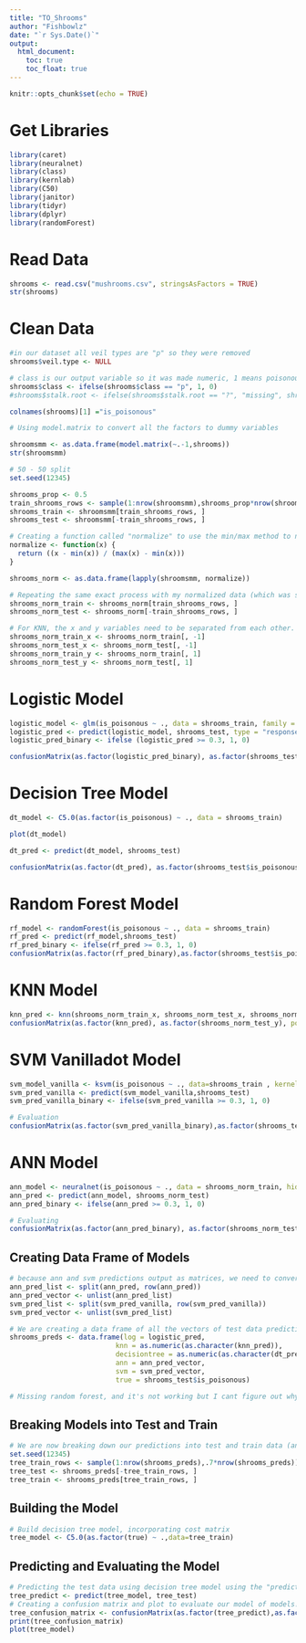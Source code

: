 ```yaml
---
title: "TO_Shrooms"
author: "Fishbowlz"
date: "`r Sys.Date()`"
output: 
  html_document:
    toc: true
    toc_float: true
---
```


```r
knitr::opts_chunk$set(echo = TRUE)
```

# Get Libraries
```r
library(caret)
library(neuralnet)
library(class)
library(kernlab)
library(C50)
library(janitor)
library(tidyr)
library(dplyr)
library(randomForest)
```

# Read Data
```r
shrooms <- read.csv("mushrooms.csv", stringsAsFactors = TRUE)
str(shrooms)
```

# Clean Data
```r
#in our dataset all veil types are "p" so they were removed
shrooms$veil.type <- NULL

# class is our output variable so it was made numeric, 1 means poisonous, 0  means edible
shrooms$class <- ifelse(shrooms$class == "p", 1, 0)
#shrooms$stalk.root <- ifelse(shrooms$stalk.root == "?", "missing", shrooms$stalk.root)

colnames(shrooms)[1] ="is_poisonous"

```

```r
# Using model.matrix to convert all the factors to dummy variables

shroomsmm <- as.data.frame(model.matrix(~.-1,shrooms))
str(shroomsmm)
```

```r
# 50 - 50 split
set.seed(12345)

shrooms_prop <- 0.5
train_shrooms_rows <- sample(1:nrow(shroomsmm),shrooms_prop*nrow(shroomsmm))
shrooms_train <- shroomsmm[train_shrooms_rows, ]
shrooms_test <- shroomsmm[-train_shrooms_rows, ]

# Creating a function called "normalize" to use the min/max method to normalize the data. Thsi is because a consistent scale is required for ANN and KNN models.
normalize <- function(x) {
  return ((x - min(x)) / (max(x) - min(x)))
}

shrooms_norm <- as.data.frame(lapply(shroomsmm, normalize))

# Repeating the same exact process with my normalized data (which was stored in hotel_norm) for ANN and KNN.
shrooms_norm_train <- shrooms_norm[train_shrooms_rows, ]
shrooms_norm_test <- shrooms_norm[-train_shrooms_rows, ]

# For KNN, the x and y variables need to be separated from each other. Our y-variable, "is_canceled", is the 2nd column in the dataset, so I am filtering the columns in our train and test data by the that value.
shrooms_norm_train_x <- shrooms_norm_train[, -1]
shrooms_norm_test_x <- shrooms_norm_test[, -1]
shrooms_norm_train_y <- shrooms_norm_train[, 1]
shrooms_norm_test_y <- shrooms_norm_test[, 1]

```

# Logistic Model
```r
logistic_model <- glm(is_poisonous ~ ., data = shrooms_train, family = "binomial")
logistic_pred <- predict(logistic_model, shrooms_test, type = "response")
logistic_pred_binary <- ifelse (logistic_pred >= 0.3, 1, 0)

confusionMatrix(as.factor(logistic_pred_binary), as.factor(shrooms_test$is_poisonous), positive = "1")
```


# Decision Tree Model

```r
dt_model <- C5.0(as.factor(is_poisonous) ~ ., data = shrooms_train)

plot(dt_model)

dt_pred <- predict(dt_model, shrooms_test)

confusionMatrix(as.factor(dt_pred), as.factor(shrooms_test$is_poisonous), positive = "1")
```

# Random Forest Model

```r
rf_model <- randomForest(is_poisonous ~ ., data = shrooms_train)
rf_pred <- predict(rf_model,shrooms_test)
rf_pred_binary <- ifelse(rf_pred >= 0.3, 1, 0)
confusionMatrix(as.factor(rf_pred_binary),as.factor(shrooms_test$is_poisonous),positive="1")
```

# KNN Model

```r
knn_pred <- knn(shrooms_norm_train_x, shrooms_norm_test_x, shrooms_norm_train_y, k =20)
confusionMatrix(as.factor(knn_pred), as.factor(shrooms_norm_test_y), positive = as.character(1))
```


# SVM Vanilladot Model

```r

svm_model_vanilla <- ksvm(is_poisonous ~ ., data=shrooms_train , kernel = "vanilladot")
svm_pred_vanilla <- predict(svm_model_vanilla,shrooms_test)
svm_pred_vanilla_binary <- ifelse(svm_pred_vanilla >= 0.3, 1, 0)

# Evaluation
confusionMatrix(as.factor(svm_pred_vanilla_binary),as.factor(shrooms_test$is_poisonous))
```

# ANN Model

```r

ann_model <- neuralnet(is_poisonous ~ ., data = shrooms_norm_train, hidden=c(2,2))
ann_pred <- predict(ann_model, shrooms_norm_test)
ann_pred_binary <- ifelse(ann_pred >= 0.3, 1, 0)

# Evaluating
confusionMatrix(as.factor(ann_pred_binary), as.factor(shrooms_norm_test$is_poisonous), positive = as.character(1))

```
## Creating Data Frame of Models

```r
# because ann and svm predictions output as matrices, we need to convert them into a vector, which we do below
ann_pred_list <- split(ann_pred, row(ann_pred))
ann_pred_vector <- unlist(ann_pred_list)
svm_pred_list <- split(svm_pred_vanilla, row(svm_pred_vanilla))
svm_pred_vector <- unlist(svm_pred_list)

# We are creating a data frame of all the vectors of test data predictions we have done for all 5 different models.
shrooms_preds <- data.frame(log = logistic_pred, 
                          knn = as.numeric(as.character(knn_pred)), 
                          decisiontree = as.numeric(as.character(dt_pred)), 
                          ann = ann_pred_vector, 
                          svm = svm_pred_vector, 
                          true = shrooms_test$is_poisonous)

# Missing random forest, and it's not working but I cant figure out why :) UPDATE: fixed now with some bandaids


```

## Breaking Models into Test and Train 

```r
# We are now breaking down our predictions into test and train data (another layer). That way we have something to train our decision tree model of models on. I'm using the same process to split the data as I did earlier.
set.seed(12345)
tree_train_rows <- sample(1:nrow(shrooms_preds),.7*nrow(shrooms_preds))
tree_test <- shrooms_preds[-tree_train_rows, ]
tree_train <- shrooms_preds[tree_train_rows, ]
```
## Building the Model

```r
# Build decision tree model, incorporating cost matrix
tree_model <- C5.0(as.factor(true) ~ .,data=tree_train)
```

## Predicting and Evaluating the Model

```r
# Predicting the test data using decision tree model using the "predict" command
tree_predict <- predict(tree_model, tree_test)
# Creating a confusion matrix and plot to evaluate our model of models! I'm storing the confusion matrix in the variable "tree_confusion_matrix" so I can pull out the false positive/false negative values later on.
tree_confusion_matrix <- confusionMatrix(as.factor(tree_predict),as.factor(tree_test$true), positive="1")
print(tree_confusion_matrix)
plot(tree_model)

```

